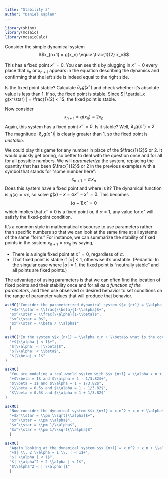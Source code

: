 ```yaml
---
title: "Stability 3"
author: "Daniel Kaplan"
---
```


```r
library(shiny)
library(mosaic)
library(mosaicCalc)
```

Consider the simple dynamical system $$x_{n+1} = g(x_n) \equiv \frac{1}{2} x_n$$

This has a fixed point $x^\star = 0$. You can see this by plugging in $x^\star = 0$ every place that $x_n$ or $x_{n+1}$ appears in the equation describing the dynamics and confirming that the left side is indeed equal to the right side.

Is the fixed point stable? Calculate $\partial_x g(x^\star)$ and check whether it's absolute value is less than 1. If so, the fixed point is stable. Since $| \partial_x g(x^\star) | = \frac{1}{2} < 1$, the fixed point is stable.

Now consider $$x_{n+1} = g(x_n) \equiv 2 x_n$$ Again, this system has a fixed point $x^\star = 0$. Is it stable? Well, $\partial_x g(x^\star) = 2$. The magnitude $| \partial_x g(x^\star) |$ is clearly greater than 1, so the fixed point is *unstable*.

We could play this game for any number in place of the $\frac{1}{2}$ or $2$. It would quickly get boring, so better to deal with the question once and for all for all possible numbers. We will *parameterize* the system, replacing the quantity that has been $\frac{1}{2}$ or $2$ in the previous examples with a symbol that stands for "some number here":
$$x_{n+1} = \alpha\, x_n$$
Does this system have a fixed point and where is it? The dynamical function is $g(x) = \alpha x$, so solve $g(x) - x = \alpha x^\star - x^\star = 0$. This becomes $$(\alpha - 1) x^\star = 0$$ which implies that $x^\star = 0$ is a fixed point or, if $\alpha=1$, any value for $x^\star$ will satisfy the fixed-point condition.

It's a common style in mathematical discourse to use parameters rather than specific numbers so that we can look at the same time at all systems of the same "form." For instance, we can summarize the stability of fixed points in the system $x_{n+1} = \alpha x_n$ by saying,

- There is a single fixed point at $x^\star = 0$, regardless of $\alpha$.
- That fixed point is stable if $|\alpha| < 1$, otherwise it's unstable. (Pedantic: In the singular case where $|\alpha| = 1$, the fixed point is "neutrally stable" and all points are fixed points.)

The advantage of using parameters is that we can often find the location of fixed points and their stability once and for all *as a function of the parameters*, and then use observed or desired behavior to set conditions on the range of parameter values that will produce that behavior.

```r
askMC("Consider the parameterized dynamical system $$x_{n+1} = \\alpha x_n + \\beta$$ What is the location of the fixed points in terms of the parameters $\\alpha$ and $\\beta$?",
  "+$x^\\star = \\frac{\\beta}{1-\\alpha}$+",
  "$x^\\star = \\frac{\\alpha}{1-\\beta}$",
  "$x^\\star = 0$",
  "$x^\\star = \\beta / \\alpha$"
  )
```

```r
askMC("In the system $$x_{n+1} = \\alpha x_n + \\beta$$ what is the condition for the fixed point to be stable?",
  "+$|\\alpha | < 1$+",
  "$|\\alpha| < |\\beta|$",
  "$|\\alpha| < \\beta$",
  "$|\\beta| < 1$"
)
```

```r
askMC(
  "You are modeling a real-world system with $$x_{n+1} = \\alpha x_n + \\beta$$ and you observe that the system tends toward a fixed value $x^\\star = 3.82$. Which one of these gives possible values for $\\alpha$ and $\\beta$?",
  "+$\\beta = 1$ and $\\alpha = 1 - 1/3.82$+",
  "$\\beta = 1$ and $\\alpha = 1 + 1/3.82$",
  "$\\beta = 0.5$ and $\\alpha = 1 - 1/3.82$",
  "$\\beta = 0.5$ and $\\alpha = 1 + 1/3.82$"
)
```

```r
askMC(
  "Now consider the dynamical system $$x_{n+1} = x_n^2 + x_n + \\alpha$$ In terms of the parameter $\\alpha$, where is/are the fixed point/s?",
  "+$x^\\star = \\pm \\sqrt{\\alpha}$+",
  "$x^\\star = \\pm \\alpha$",
  "$x^\\star = \\pm 1/\\alpha$",
  "$x^\\star = \\pm 1/\\sqrt{\\alpha}$"
  )
```

```r
askMC(
  "Again looking at the dynamical system $$x_{n+1} = x_n^2 + x_n + \\alpha$$ what are the conditions in terms of the parameter $\\alpha$ for the fixed point to be stable?",
  "+$| \\, 2 \\alpha + 1 \\, | < 1$+",
  "$| \\alpha | < 1$",
  "$| \\alpha^2 + 2 \\alpha | < 1$",
  "$\\alpha^2 < | \\alpha |$"
  )
```
